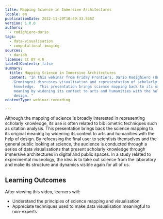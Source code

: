 ```yaml
---
title: Mapping Science in Immersive Architectures
locale: en
publicationDate: 2022-11-29T10:49:33.985Z
version: 1.0.0
authors:
  - rodighiero-dario
tags:
  - data-visualisation
  - computational-imaging
sources:
  - dariah
license: CC BY 4.0
tableOfContents: false
summary:
  title: Mapping Science in Immersive Architectures
  content: "In this webinar from Friday Frontiers, Dario Rodighiero (University of
    Groningen) discusses visualisation and representation of scholarly
    knowledge.  This presentation brings science mapping back to its original
    meaning by widening its context to arts and humanities with the help of
    design. "
contentType: webinar-recording

---
```

Although the mapping of science is broadly interested in representing scholarly knowledge, its use is often related to bibliometric techniques such as citation analysis. This presentation brings back the science mapping to its original meaning by widening its context to arts and humanities with the help of design. By refocusing the final user to scientists themselves and the general public looking at science, the audience is conducted through a series of data visualisations that present scholarly knowledge through immersive architectures in digital and public spaces. In a study related to experimental museology, the idea is to take out science from the laboratory and make its structure and dynamics visible again for all of us.

## L﻿earning Outcomes

A﻿fter viewing this video, learners will:

- U﻿nderstand the principles of science mapping and visualisation
- A﻿ppreciate techniques used to make data visualisation meaningful to non-experts

<VideoCard provider="youtube" id="1pqhYoYfZC0" title="Mapping Science in Immersive Architectures" subtitle="Click here to view" image="images/dario-rodighiero-thumbnail.png" />